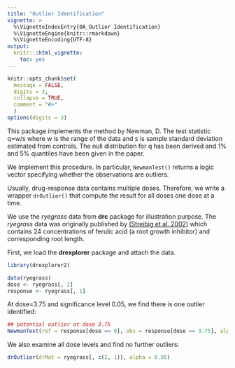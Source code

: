---
title: "Outlier Identification"
vignette: >
  %\VignetteIndexEntry{0A_Outlier Identification}
  %\VignetteEngine{knitr::rmarkdown}
  %\VignetteEncoding{UTF-8}
output:
  knitr:::html_vignette:
    toc: yes  
---

```{r ex_setup, include=FALSE}
knitr::opts_chunk$set(
  message = FALSE,
  digits = 3,
  collapse = TRUE,
  comment = "#>"
  )
options(digits = 3)
```


This package implements the method by Newman, D. The test statistic q=w/s where w is the range of the data and s is sample standard deviation estimated from controls. The null distribution for q has been derived and 1% and 5% quantiles have been given in the paper.

We implement this procedure. In particular, `NewmanTest()` returns a logic vector specifying whether the observations are outliers.

Usually, drug-response data contains multiple doses. Therefore, we write a wrapper `drOutlier()` that compute the result for all doses one dose at a time.

We use the *ryegrass* data from **drc** package for illustration purpose. The *ryegrass* data was originally published by [(Streibig et al. 2002)](#Streibig2002ryegrass) which contains 24 concentrations of ferulic acid (a root growth inhibitor) and corresponding root length. 

First, we load the **drexplorer** package and attach the \Rpackage{ryegrass} data.

```{r, message = FALSE}
library(drexplorer2)

data(ryegrass)
dose <- ryegrass[, 2]
response <- ryegrass[, 1]
```

At dose=3.75 and significance level 0.05, we find there is one outlier identified:

```{r}
## potential outlier at dose 3.75
NewmanTest(ref = response[dose == 0], obs = response[dose == 3.75], alpha  =0.05)
```

We also examine all dose levels and find no further outliers:

```{r}
drOutlier(drMat = ryegrass[, c(2, 1)], alpha = 0.05)
```
